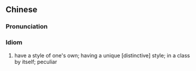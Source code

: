 {{also|别具一格}}
==Chinese==
{{zh-forms|s=别具一格}}

===Pronunciation===
{{zh-pron
|m=biéjù一gé
|c=bit6 geoi6 jat1 gaak3
|cat=id
}}

===Idiom===
{{zh-idiom}}

# have a style of one's own; having a unique [distinctive] style; in a class by itself; peculiar